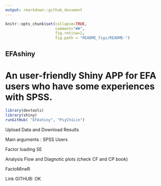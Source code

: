 ```yaml
---
output: rmarkdown::github_document
---
```

```r
knitr::opts_chunk$set(collapse=TRUE, 
                      comment="##", 
                      fig.retina=2, 
                      fig.path = "README_figs/README-")
```

## EFAshiny
# An user-friendly Shiny APP for EFA users who have some experiences with SPSS.
<!-- README.md is generated from README.Rmd. Please edit that file -->


```r
library(devtools)
library(shiny)
runGitHub( "EFAshiny", "PsyChiLin") 
```

Upload Data and Download Results 

Main arguments : SPSS Users

Factor loading SE

Analysis Flow and Diagnotic plots (check CF and CP book)

FactoMineR

Link GITHUB: OK
